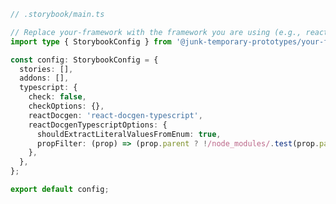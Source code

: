 ```ts
// .storybook/main.ts

// Replace your-framework with the framework you are using (e.g., react-webpack5, vue3-webpack5)
import type { StorybookConfig } from '@junk-temporary-prototypes/your-framework';

const config: StorybookConfig = {
  stories: [],
  addons: [],
  typescript: {
    check: false,
    checkOptions: {},
    reactDocgen: 'react-docgen-typescript',
    reactDocgenTypescriptOptions: {
      shouldExtractLiteralValuesFromEnum: true,
      propFilter: (prop) => (prop.parent ? !/node_modules/.test(prop.parent.fileName) : true),
    },
  },
};

export default config;
```
